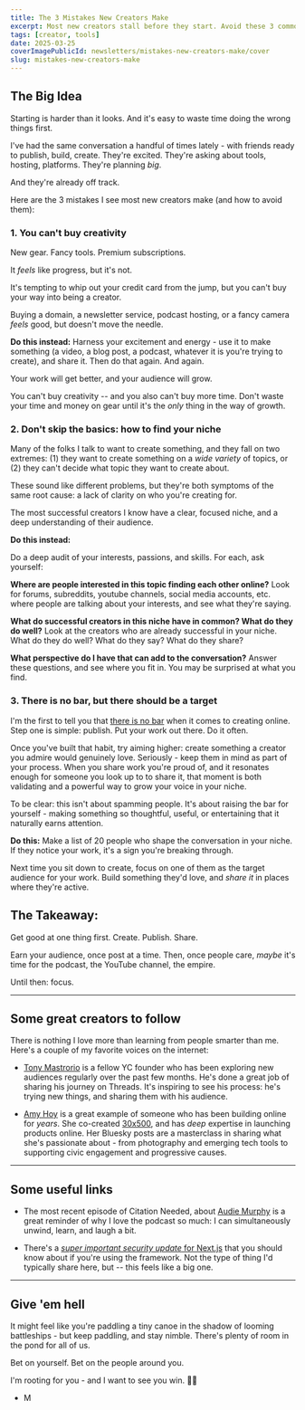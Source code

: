 ```yaml
---
title: The 3 Mistakes New Creators Make
excerpt: Most new creators stall before they start. Avoid these 3 common mistakes - and learn where to focus instead. Create. Publish. Share.
tags: [creator, tools]
date: 2025-03-25
coverImagePublicId: newsletters/mistakes-new-creators-make/cover
slug: mistakes-new-creators-make
---
```


## The Big Idea

Starting is harder than it looks. And it's easy to waste time doing the wrong things first.

I've had the same conversation a handful of times lately - with friends ready to publish, build, create. They're excited. They're asking about tools, hosting, platforms. They're planning _big_.

And they're already off track.

Here are the 3 mistakes I see most new creators make (and how to avoid them):

### 1. You can't buy creativity

New gear. Fancy tools. Premium subscriptions.

It _feels_ like progress, but it's not.

It's tempting to whip out your credit card from the jump, but you can't buy your way into being a creator.

Buying a domain, a newsletter service, podcast hosting, or a fancy camera _feels_ good, but doesn't move the needle.

<Aside>

**Do this instead:**
Harness your excitement and energy - use it to make something (a video, a blog post, a podcast, whatever it is you're trying to create), and share it. Then do that again. And again.

Your work will get better, and your audience will grow.

</Aside>

You can't buy creativity -- and you also can't buy more time. Don't waste your time and money on gear until it's the _only_ thing in the way of growth.

### 2. Don't skip the basics: how to find your niche

Many of the folks I talk to want to create something, and they fall on two extremes: (1) they want to create something on a _wide variety_ of topics, or (2) they can't decide what topic they want to create about.

These sound like different problems, but they're both symptoms of the same root cause: a lack of clarity on who you're creating for.

The most successful creators I know have a clear, focused niche, and a deep understanding of their audience.

<Aside>

**Do this instead:**

Do a deep audit of your interests, passions, and skills. For each, ask yourself:

**Where are people interested in this topic finding each other online?**
Look for forums, subreddits, youtube channels, social media accounts, etc. where people are talking about your interests, and see what they're saying.

**What do successful creators in this niche have in common? What do they do well?**
Look at the creators who are already successful in your niche. What do they do well? What do they say? What do they share?

**What perspective do I have that can add to the conversation?**
Answer these questions, and see where you fit in. You may be surprised at what you find.

</Aside>

### 3. There is no bar, but there should be a target

I'm the first to tell you that [there is no bar](https://chriscoyier.net/2022/06/27/there-is-no-bar/) when it comes to creating online. Step one is simple: publish. Put your work out there. Do it often.

Once you've built that habit, try aiming higher: create something a creator you admire would genuinely love. Seriously - keep them in mind as part of your process. When you share work you're proud of, and it resonates enough for someone you look up to to share it, that moment is both validating and a powerful way to grow your voice in your niche.

To be clear: this isn't about spamming people. It's about raising the bar for yourself - making something so thoughtful, useful, or entertaining that it naturally earns attention.

<Aside>

**Do this:**
Make a list of 20 people who shape the conversation in your niche. If they notice your work, it's a sign you're breaking through.

Next time you sit down to create, focus on one of them as the target audience for your work. Build something they'd love, and _share it_ in places where they're active.

</Aside>

## The Takeaway:

Get good at one thing first. Create. Publish. Share.

Earn your audience, once post at a time. Then, once people care, _maybe_ it's time for the podcast, the YouTube channel, the empire.

Until then: focus.

---

## Some great creators to follow

There is nothing I love more than learning from people smarter than me. Here's a couple of my favorite voices on the internet:

- [Tony Mastrorio](https://www.threads.net/@tonydotcoms) is a fellow YC founder who has been exploring new audiences regularly over the past few months. He's done a great job of sharing his journey on Threads. It's inspiring to see his process: he's trying new things, and sharing them with his audience.

- [Amy Hoy](https://bsky.app/profile/amyhoy.bsky.social) is a great example of someone who has been building online for _years_. She co-created [30x500](https://30x500.com/academy/), and has _deep_ expertise in launching products online. Her Bluesky posts are a masterclass in sharing what she's passionate about - from photography and emerging tech tools to supporting civic engagement and progressive causes.

---

## Some useful links

- The most recent episode of Citation Needed, about [Audie Murphy](https://www.citationpod.com/audie-murphy-the-most-decorated-combat-soldier-of-ww2/) is a great reminder of why I love the podcast so much: I can simultaneously unwind, learn, and laugh a bit.

- There's a [_super important security update_ for Next.js](https://nextjs.org/blog/cve-2025-29927) that you should know about if you're using the framework. Not the type of thing I'd typically share here, but -- this feels like a big one.

---

## Give 'em hell

It might feel like you're paddling a tiny canoe in the shadow of looming battleships - but keep paddling, and stay nimble. There's plenty of room in the pond for all of us.

Bet on yourself. Bet on the people around you.

I'm rooting for you - and I want to see you win. ✌🏾

- M
